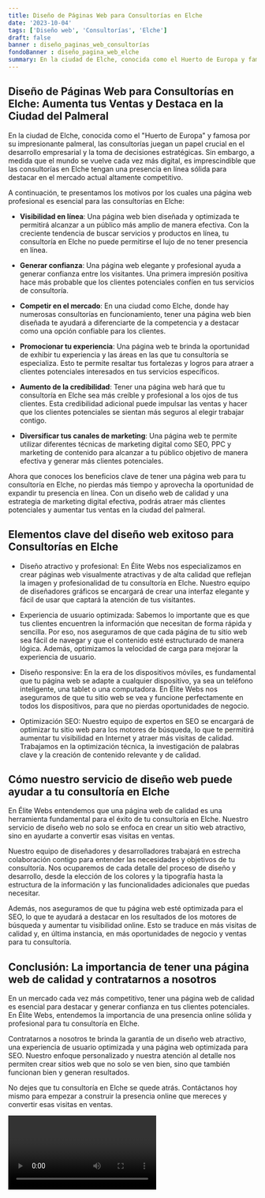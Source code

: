 ```yaml
---
title: Diseño de Páginas Web para Consultorías en Elche
date: '2023-10-04'
tags: ['Diseño web', 'Consultorías', 'Elche']
draft: false
banner : diseño_paginas_web_consultorías
fondoBanner : diseño_pagina_web_elche
summary: En la ciudad de Elche, conocida como el Huerto de Europa y famosa por su impresionante palmeral, las consultorías juegan un papel crucial en el desarrollo empresarial y la toma de decisiones estratégicas. Sin embargo, a medida que el mundo se vuelve cada vez más digital, es imprescindible que las consultorías en Elche tengan una presencia en línea sólida para destacar en el mercado actual altamente competitivo. 
---
```


## Diseño de Páginas Web para Consultorías en Elche: Aumenta tus Ventas y Destaca en la Ciudad del Palmeral 

En la ciudad de Elche, conocida como el "Huerto de Europa" y famosa por su impresionante palmeral, las consultorías juegan un papel crucial en el desarrollo empresarial y la toma de decisiones estratégicas. Sin embargo, a medida que el mundo se vuelve cada vez más digital, es imprescindible que las consultorías en Elche tengan una presencia en línea sólida para destacar en el mercado actual altamente competitivo. 

A continuación, te presentamos los motivos por los cuales una página web profesional es esencial para las consultorías en Elche:

- **Visibilidad en línea**: Una página web bien diseñada y optimizada te permitirá alcanzar a un público más amplio de manera efectiva.  Con la creciente tendencia de buscar servicios y productos en línea, tu consultoría en Elche no puede permitirse el lujo de no tener presencia en línea.

- **Generar confianza**: Una página web elegante y profesional ayuda a generar confianza entre los visitantes. Una primera impresión positiva hace más probable que los clientes potenciales confíen en tus servicios de consultoría.

- **Competir en el mercado**: En una ciudad como Elche, donde hay numerosas consultorías en funcionamiento, tener una página web bien diseñada te ayudará a diferenciarte de la competencia y a destacar como una opción confiable para los clientes.

- **Promocionar tu experiencia**: Una página web te brinda la oportunidad de exhibir tu experiencia y las áreas en las que tu consultoría se especializa. Esto te permite resaltar tus fortalezas y logros para atraer a clientes potenciales interesados en tus servicios específicos.

- **Aumento de la credibilidad**: Tener una página web hará que tu consultoría en Elche sea más creíble y profesional a los ojos de tus clientes. Esta credibilidad adicional puede impulsar las ventas y hacer que los clientes potenciales se sientan más seguros al elegir trabajar contigo.

- **Diversificar tus canales de marketing**: Una página web te permite utilizar diferentes técnicas de marketing digital como SEO, PPC y marketing de contenido para alcanzar a tu público objetivo de manera efectiva y generar más clientes potenciales.

Ahora que conoces los beneficios clave de tener una página web para tu consultoría en Elche, no pierdas más tiempo y aprovecha la oportunidad de expandir tu presencia en línea. Con un diseño web de calidad y una estrategia de marketing digital efectiva, podrás atraer más clientes potenciales y aumentar tus ventas en la ciudad del palmeral.

<GifSeo />

<Cta />

## Elementos clave del diseño web exitoso para Consultorías en Elche

- Diseño atractivo y profesional: En Élite Webs nos especializamos en crear páginas web visualmente atractivas y de alta calidad que reflejan la imagen y profesionalidad de tu consultoría en Elche. Nuestro equipo de diseñadores gráficos se encargará de crear una interfaz elegante y fácil de usar que captará la atención de tus visitantes.

- Experiencia de usuario optimizada: Sabemos lo importante que es que tus clientes encuentren la información que necesitan de forma rápida y sencilla. Por eso, nos aseguramos de que cada página de tu sitio web sea fácil de navegar y que el contenido esté estructurado de manera lógica. Además, optimizamos la velocidad de carga para mejorar la experiencia de usuario.

- Diseño responsive: En la era de los dispositivos móviles, es fundamental que tu página web se adapte a cualquier dispositivo, ya sea un teléfono inteligente, una tablet o una computadora. En Élite Webs nos aseguramos de que tu sitio web se vea y funcione perfectamente en todos los dispositivos, para que no pierdas oportunidades de negocio.

- Optimización SEO: Nuestro equipo de expertos en SEO se encargará de optimizar tu sitio web para los motores de búsqueda, lo que te permitirá aumentar tu visibilidad en Internet y atraer más visitas de calidad. Trabajamos en la optimización técnica, la investigación de palabras clave y la creación de contenido relevante y de calidad.

## Cómo nuestro servicio de diseño web puede ayudar a tu consultoría en Elche

En Élite Webs entendemos que una página web de calidad es una herramienta fundamental para el éxito de tu consultoría en Elche. Nuestro servicio de diseño web no solo se enfoca en crear un sitio web atractivo, sino en ayudarte a convertir esas visitas en ventas.

Nuestro equipo de diseñadores y desarrolladores trabajará en estrecha colaboración contigo para entender las necesidades y objetivos de tu consultoría. Nos ocuparemos de cada detalle del proceso de diseño y desarrollo, desde la elección de los colores y la tipografía hasta la estructura de la información y las funcionalidades adicionales que puedas necesitar.

Además, nos aseguramos de que tu página web esté optimizada para el SEO, lo que te ayudará a destacar en los resultados de los motores de búsqueda y aumentar tu visibilidad online. Esto se traduce en más visitas de calidad y, en última instancia, en más oportunidades de negocio y ventas para tu consultoría.

## Conclusión: La importancia de tener una página web de calidad y contratarnos a nosotros

En un mercado cada vez más competitivo, tener una página web de calidad es esencial para destacar y generar confianza en tus clientes potenciales. En Élite Webs, entendemos la importancia de una presencia online sólida y profesional para tu consultoría en Elche.

Contratarnos a nosotros te brinda la garantía de un diseño web atractivo, una experiencia de usuario optimizada y una página web optimizada para SEO. Nuestro enfoque personalizado y nuestra atención al detalle nos permiten crear sitios web que no solo se ven bien, sino que también funcionan bien y generan resultados.

No dejes que tu consultoría en Elche se quede atrás. Contáctanos hoy mismo para empezar a construir la presencia online que mereces y convertir esas visitas en ventas.

<Video />

<CtaBot job='Consultorías' city='Elche'/>

<Gmaps query='Elche+españa+maps' />
